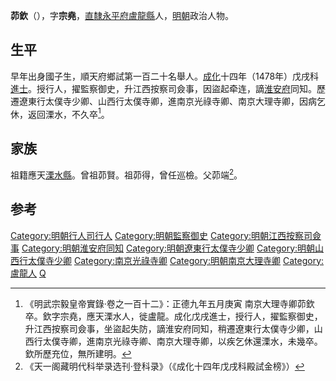 {{明清人物信息框
| 姓名 = 茆欽
| 原名 =
| 圖片名稱 = 
| 圖片大小 = 220px
| 圖片說明 = 
| 最高職務 = 南京大理寺卿
| 國家 = 大明
| 爵位 =
| 籍貫 = [[北直隸|直隸]][[永平府|永平府]][[盧龍縣|盧龍縣]]民籍
| 族裔 = 
| 字號 = 字宗堯
| 室名 = 
| 諡號 = 
| 出生日期 = 生年不詳
| 出生地點 = 
| 逝世日期 = 正德九年五月二十八日<br>（1514年6月20日）
| 逝世地點 = 
| 墓葬 =
| 配偶 =
| 親屬 = 
| 出身 = 
*成化十四年戊戌科同進士出身
| 經歷 = 
| 著作 =
}}

'''茆欽'''（{{bd|？||1514年|6月20日|Mao茆}}），字'''宗堯'''，[[北直隸|直隸]][[永平府|永平府]][[盧龍縣|盧龍縣]]人，[[明朝|明朝]]政治人物。

==生平==
早年出身國子生，順天府鄉試第一百二十名舉人。[[成化|成化]]十四年（1478年）戊戌科[[進士|進士]]。授行人，擢監察御史，升江西按察司僉事，因盜起牵连，謫[[淮安府|淮安府]]同知。歷遷遼東行太僕寺少卿、山西行太僕寺卿，進南京光祿寺卿、南京大理寺卿，因病乞休，返回溧水，不久卒<ref>《明武宗毅皇帝實錄·卷之一百十二》：正德九年五月庚寅 南京大理寺卿茆欽卒。欽字宗堯，應天溧水人，徙盧龍。成化戊戌進士，授行人，擢監察御史，升江西按察司僉事，坐盜起失防，謫淮安府同知，稍遷遼東行太僕寺少卿，山西行太僕寺卿，進南京光祿寺卿、南京大理寺卿，以疾乞休還溧水，未幾卒。欽所歷充位，無所建明。</ref>。

==家族==
祖籍應天[[溧水縣|溧水縣]]。曾祖茆賢。祖茆得，曾任巡檢。父茆端<ref>《天一阁藏明代科举录选刊·登科录》（《成化十四年戊戌科殿試金榜》）</ref>。

==参考==
{{reflist}}
{{明朝人物小作品}}
{{成化十四年戊戌科殿試金榜}}
{{DEFAULTSORT:Mao茆}}
[[Category:明朝行人司行人|Category:明朝行人司行人]]
[[Category:明朝監察御史|Category:明朝監察御史]]
[[Category:明朝江西按察司僉事|Category:明朝江西按察司僉事]]
[[Category:明朝淮安府同知|Category:明朝淮安府同知]]
[[Category:明朝遼東行太僕寺少卿|Category:明朝遼東行太僕寺少卿]]
[[Category:明朝山西行太僕寺少卿|Category:明朝山西行太僕寺少卿]]
[[Category:南京光祿寺卿|Category:南京光祿寺卿]]
[[Category:明朝南京大理寺卿|Category:明朝南京大理寺卿]]
[[Category:盧龍人|Category:盧龍人]]
[[Category:茆姓|Q]]